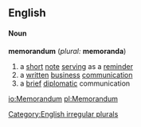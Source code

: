 ==English==
====Noun====
'''memorandum''' (''plural:'' '''memoranda''')
#a [[short]] [[note]] [[serving]] as a [[reminder]]
#a [[written]] [[business]] [[communication]]
#a [[brief]] [[diplomatic]] communication

[[Category:English irregular plurals]]

[[io:Memorandum]]
[[pl:Memorandum]]